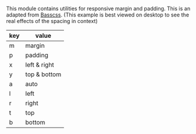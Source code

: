 
This module contains utilities for responsive margin and padding. This is an adapted from [Basscss](http://www.basscss.com/). (This example is best viewed on desktop to see the real effects of the spacing in context)


| key | value        |
|-----|--------------|
| m   | margin       |
| p   | padding      |
| x   | left & right |
| y   | top & bottom |
| a   | auto         |
| l   | left         |
| r   | right        |
| t   | top          |
| b   | bottom       |

<Snippet component={Spacing} snippet={snippet} />
